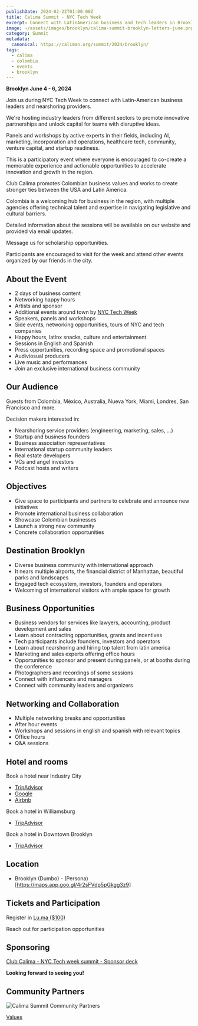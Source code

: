 ```yaml
---
publishDate: 2024-02-22T01:00:00Z
title: Calima Summit - NYC Tech Week
excerpt: Connect with LatinAmerican business and tech leaders in Brooklyn during NYC Tech Week
image: ~/assets/images/brooklyn/calima-summit-brooklyn-letters-june.png
category: Summit
metadata:
  canonical: https://caliman.org/summit/2024/brooklyn/
tags:
  - calima
  - colombia
  - events
  - brooklyn
---
```


**Brooklyn June 4 - 6,  2024**

​Join us during NYC Tech Week to connect with Latin-American business leaders
and nearshoring providers.

​We're hosting industry leaders from different sectors to promote innovative
partnerships and unlock capital for teams with disruptive ideas.

​Panels and workshops by active experts in their fields, including AI,
marketing, incorporation and operations, healthcare tech, community, venture
capital, and startup readiness.

​This is a participatory event where everyone is encouraged to co-create a
memorable experience and actionable opportunities to accelerate innovation and
growth in the region.

​Club Calima promotes Colombian business values and works to create stronger
ties between the USA and Latin America.

​Colombia is a welcoming hub for business in the region, with multiple agencies
offering technical talent and expertise in navigating legislative and cultural
barriers.

​Detailed information about the sessions will be available on our website and
provided via email updates.

​Message us for scholarship opportunities.

​Participants are encouraged to visit for the week and attend other events
organized by our friends in the city.

## About the Event

- 2 days of business content
- Networking happy hours
- Artists and sponsor
- Additional events around town by [NYC Tech Week](https://www.tech-week.com/)
- Speakers, panels and workshops
- Side events, networking opportunities, tours of NYC and tech companies
- Happy hours, latinx snacks, culture and entertainment
- Sessions in English and Spanish
- Press opportunities, recording space and promotional spaces
- Audiviosual producers
- Live music and performances
- Join an exclusive international business community

## Our Audience

Guests from Colombia, México, Australia, Nueva York, Miami, Londres, San
Francisco and more.

Decision makers interested in:

- Nearshoring service providers (engineering, marketing, sales, …)
- Startup and business founders
- Business association representatives
- International startup community leaders
- Real estate developers
- VCs and angel investors
- Podcast hosts and writers

## Objectives

- Give space to participants and partners to celebrate and announce new initiatives
- Promote international business collaboration
- Showcase Colombian businesses
- Launch a strong new community
- Concrete collaboration opportunities

## Destination Brooklyn

- Diverse business community with international approach
- It nears multiple airports, the financial district of Manhattan, beautiful parks and landscapes
- Engaged tech ecosystem, investors, founders and operators
- Welcoming of international visitors with ample space for growth

## Business Opportunities

- Business vendors for services like lawyers, accounting, product development and sales
- Learn about contracting opportunities, grants and incentives
- Tech participants include founders, investors and operators
- Learn about nearshoring and hiring top talent from latin america
- Marketing and sales experts offering office hours
- Opportunities to sponsor and present during panels, or at booths during the conference
- Photographers and recordings of some sessions
- Connect with influencers and managers
- Connect with community leaders and organizers

## Networking and Collaboration

- Multiple networking breaks and opportunities
- After hour events
- Workshops and sessions in english and spanish with relevant topics
- Office hours
- Q&A sessions

## Hotel and rooms

Book a hotel near Industry City
- [TripAdvisor](https://www.tripadvisor.com/HotelsNear-g60827-d12704878-Industry_City-Brooklyn_New_York.html)
- [Google](https://www.google.com/search?q=hotels+near+industry+city++march+24+-+26)
- [Airbnb](https://www.airbnb.com/brooklyn-ny/stays)

Book a hotel in Williamsburg
- [TripAdvisor](https://www.tripadvisor.com/Attraction_Review-g60827-d258219-Reviews-Williamsburg-Brooklyn_New_York.html)

Book a hotel in Downtown Brooklyn
- [TripAdvisor](https://www.tripadvisor.com/HotelsList-Brooklyn-Downtown-Hotels-zfp711130.html)

## Location

- Brooklyn (Dumbo) - (Persona)[https://maps.app.goo.gl/4r2sFVdp5pGkgg3z9]

## Tickets and Participation

Register in [Lu.ma ($100)](https://lu.ma/calimajc2024)

Reach out for participation opportunities

## Sponsoring

[Club Calima - NYC Tech week summit - Sponsor deck](https://caliman.org/pdf/nyc-tech-week-calima-summit.pdf)

**Looking forward to seeing you!**

## Community Partners

![Calima Summit Community Partners](~/assets/images/brooklyn/brooklyn-summit-calima-sponsors.png)

[Values](/about/values)
